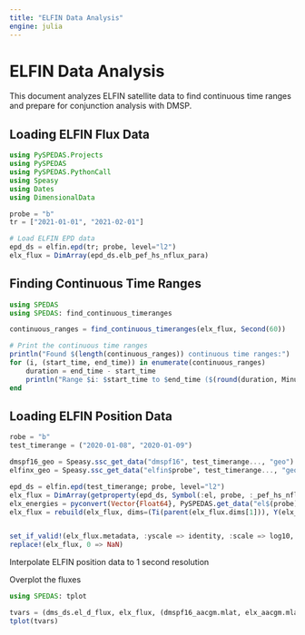 ```yaml
---
title: "ELFIN Data Analysis"
engine: julia
---
```


# ELFIN Data Analysis

This document analyzes ELFIN satellite data to find continuous time ranges and prepare for conjunction analysis with DMSP.

## Loading ELFIN Flux Data

```julia
using PySPEDAS.Projects
using PySPEDAS
using PySPEDAS.PythonCall
using Speasy
using Dates
using DimensionalData

probe = "b"
tr = ["2021-01-01", "2021-02-01"]

# Load ELFIN EPD data
epd_ds = elfin.epd(tr; probe, level="l2")
elx_flux = DimArray(epd_ds.elb_pef_hs_nflux_para)
```

## Finding Continuous Time Ranges

```julia
using SPEDAS
using SPEDAS: find_continuous_timeranges

continuous_ranges = find_continuous_timeranges(elx_flux, Second(60))

# Print the continuous time ranges
println("Found $(length(continuous_ranges)) continuous time ranges:")
for (i, (start_time, end_time)) in enumerate(continuous_ranges)
    duration = end_time - start_time
    println("Range $i: $start_time to $end_time ($(round(duration, Minute)))")
end
```

## Loading ELFIN Position Data


```julia
robe = "b"
test_timerange = ("2020-01-08", "2020-01-09")

dmspf16_geo = Speasy.ssc_get_data("dmspf16", test_timerange..., "geo")
elfinx_geo = Speasy.ssc_get_data("elfin$probe", test_timerange..., "geo")

epd_ds = elfin.epd(test_timerange; probe, level="l2")
elx_flux = DimArray(getproperty(epd_ds, Symbol(:el, probe, :_pef_hs_nflux_para)))
elx_energies = pyconvert(Vector{Float64}, PySPEDAS.get_data("el$(probe)_pef_energies_mean"; xarray=false))
elx_flux = rebuild(elx_flux, dims=(Ti(parent(elx_flux.dims[1])), Y(elx_energies)))


set_if_valid!(elx_flux.metadata, :yscale => identity, :scale => log10, :colorrange => (1e3, 1e8))
replace!(elx_flux, 0 => NaN)
```

Interpolate ELFIN position data to 1 second resolution



Overplot the fluxes

```julia
using SPEDAS: tplot

tvars = (dms_ds.el_d_flux, elx_flux, (dmspf16_aacgm.mlat, elx_aacgm.mlat), (dmspf16_mlt, elx_mlt))
tplot(tvars)
```
